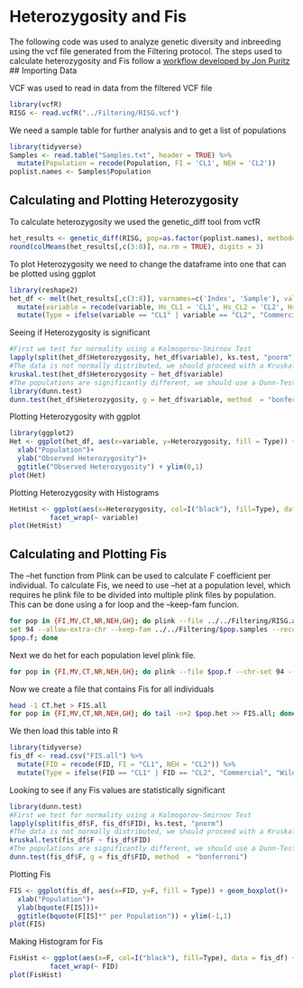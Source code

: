 # Heterozygosity and Fis

The following code was used to analyze genetic diversity and inbreeding using the vcf file generated from the Filtering protocol. The steps used to calculate heterozygosity and Fis follow a [workflow developed by Jon Puritz](https://marineevoecolab.github.io/NACE_MAS_Genomics_Workshop/)\
\## Importing Data

VCF was used to read in data from the filtered VCF file

```{r}
library(vcfR)
RISG <- read.vcfR("../Filtering/RISG.vcf")
```

We need a sample table for further analysis and to get a list of populations

```{r}
library(tidyverse)
Samples <- read.table("Samples.txt", header = TRUE) %>% 
  mutate(Population = recode(Population, FI = 'CL1', NEH = 'CL2'))
poplist.names <- Samples$Population
```

## Calculating and Plotting Heterozygosity

To calculate heterozygosity we used the genetic_diff tool from vcfR

```{r}
het_results <- genetic_diff(RISG, pop=as.factor(poplist.names), method= 'nei')
round(colMeans(het_results[,c(3:8)], na.rm = TRUE), digits = 3)
```

To plot Heterozygosity we need to change the dataframe into one that can be plotted using ggplot

```{r}
library(reshape2)
het_df <- melt(het_results[,c(3:8)], varnames=c('Index', 'Sample'), value.name = 'Heterozygosity', na.rm=TRUE) %>%
  mutate(variable = recode(variable, Hs_CL1 = 'CL1', Hs_CL2 = 'CL2', Hs_MV = "MV", Hs_NR = "NR", Hs_GH = "GH", Hs_CT = "CT")) %>%
  mutate(Type = ifelse(variable == "CL1" | variable == "CL2", "Commercial", "Wild"))
```

Seeing if Heterozygosity is significant

```{r}
#First we test for normality using a Kolmogorov-Smirnov Test
lapply(split(het_df$Heterozygosity, het_df$variable), ks.test, "pnorm")
#The data is not normally distributed, we should proceed with a Kruskall test
kruskal.test(het_df$Heterozygosity ~ het_df$variable)
#The populations are significantly different, we should use a Dunn-Test post-hoc
library(dunn.test)
dunn.test(het_df$Heterozygosity, g = het_df$variable, method  = "bonferroni")
```

Plotting Heterozygosity with ggplot

```{r}
library(ggplot2)
Het <- ggplot(het_df, aes(x=variable, y=Heterozygosity, fill = Type)) + geom_boxplot() +
  xlab("Population")+
  ylab("Observed Heterozygosity")+
  ggtitle("Observed Heterozygosity") + ylim(0,1)
plot(Het)
```

Plotting Heterozygosity with Histograms

```{r}
HetHist <- ggplot(aes(x=Heterozygosity, col=I("black"), fill=Type), data = het_df) +   geom_histogram(binwidth = 0.05) +
          facet_wrap(~ variable)
plot(HetHist)
```

## Calculating and Plotting Fis

The --het function from Plink can be used to calculate F coefficient per individual. To calculate Fis, we need to use --het at a population level, which requires he plink file to be divided into multiple plink files by population. This can be done using a for loop and the --keep-fam funcion.

```{bash}
for pop in {FI,MV,CT,NR,NEH,GH}; do plink --file ../../Filtering/RISG.all.f --chr-
set 94 --allow-extra-chr --keep-fam ../../Filtering/$pop.samples --recode --out
$pop.f; done
```

Next we do het for each population level plink file.

```{bash}
for pop in {FI,MV,CT,NR,NEH,GH}; do plink --file $pop.f --chr-set 94 --allow-extra-chr --het --out $pop; done
```

Now we create a file that contains Fis for all individuals

```{bash}
head -1 CT.het > FIS.all
for pop in {FI,MV,CT,NR,NEH,GH}; do tail -n+2 $pop.het >> FIS.all; done
```

We then load this table into R

```{r}
library(tidyverse)
fis_df <- read.csv("FIS.all") %>%
  mutate(FID = recode(FID, FI = "CL1", NEH = "CL2")) %>%
  mutate(Type = ifelse(FID == "CL1" | FID == "CL2", "Commercial", "Wild"))
```

Looking to see if any Fis values are statistically significant

```{r}
library(dunn.test)
#First we test for normality using a Kolmogorov-Smirnov Test
lapply(split(fis_df$F, fis_df$FID), ks.test, "pnorm")
#The data is not normally distributed, we should proceed with a Kruskall test
kruskal.test(fis_df$F ~ fis_df$FID)
#The populations are significantly different, we should use a Dunn-Test post-hoc
dunn.test(fis_df$F, g = fis_df$FID, method  = "bonferroni")
```

Plotting Fis

```{r}
FIS <- ggplot(fis_df, aes(x=FID, y=F, fill = Type)) + geom_boxplot()+
  xlab("Population")+
  ylab(bquote(F[IS]))+
  ggtitle(bquote(F[IS]*" per Population")) + ylim(-1,1)
plot(FIS)
```

Making Histogram for Fis

```{r}
FisHist <- ggplot(aes(x=F, col=I("black"), fill=Type), data = fis_df) +   geom_histogram() +
          facet_wrap(~ FID)
plot(FisHist)
```
